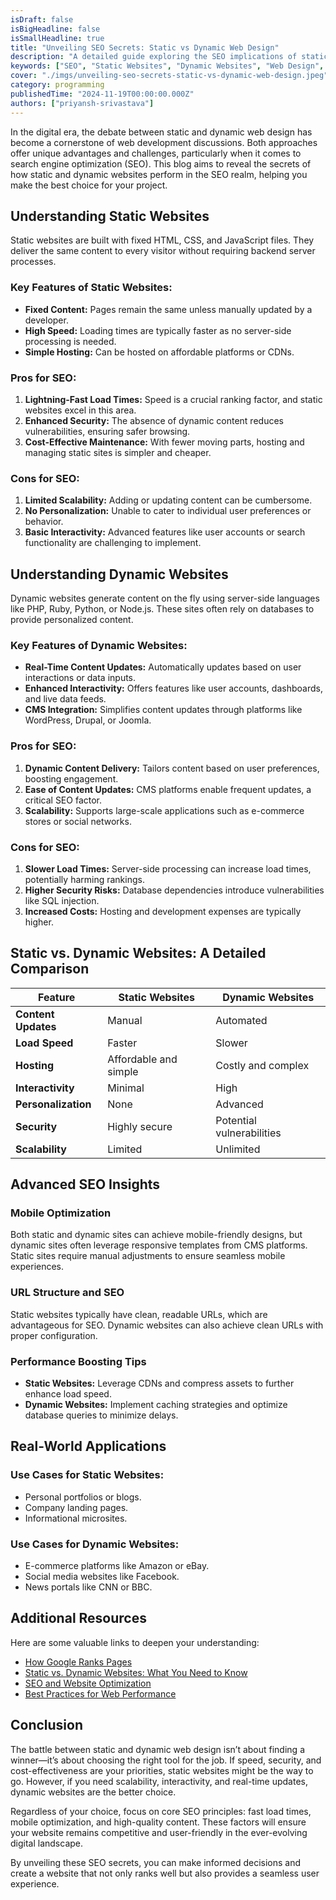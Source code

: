 ```yaml
---
isDraft: false
isBigHeadline: false
isSmallHeadline: true
title: "Unveiling SEO Secrets: Static vs Dynamic Web Design"
description: "A detailed guide exploring the SEO implications of static and dynamic web designs."
keywords: ["SEO", "Static Websites", "Dynamic Websites", "Web Design", "SEO Secrets"]
cover: "./imgs/unveiling-seo-secrets-static-vs-dynamic-web-design.jpeg"
category: programming
publishedTime: "2024-11-19T00:00:00.000Z"
authors: ["priyansh-srivastava"]
---
```


In the digital era, the debate between static and dynamic web design has become a cornerstone of web development discussions. Both approaches offer unique advantages and challenges, particularly when it comes to search engine optimization (SEO). This blog aims to reveal the secrets of how static and dynamic websites perform in the SEO realm, helping you make the best choice for your project.

## Understanding Static Websites

Static websites are built with fixed HTML, CSS, and JavaScript files. They deliver the same content to every visitor without requiring backend server processes.

### Key Features of Static Websites:
- **Fixed Content:** Pages remain the same unless manually updated by a developer.
- **High Speed:** Loading times are typically faster as no server-side processing is needed.
- **Simple Hosting:** Can be hosted on affordable platforms or CDNs.

### Pros for SEO:
1. **Lightning-Fast Load Times:** Speed is a crucial ranking factor, and static websites excel in this area.
2. **Enhanced Security:** The absence of dynamic content reduces vulnerabilities, ensuring safer browsing.
3. **Cost-Effective Maintenance:** With fewer moving parts, hosting and managing static sites is simpler and cheaper.

### Cons for SEO:
1. **Limited Scalability:** Adding or updating content can be cumbersome.
2. **No Personalization:** Unable to cater to individual user preferences or behavior.
3. **Basic Interactivity:** Advanced features like user accounts or search functionality are challenging to implement.

## Understanding Dynamic Websites

Dynamic websites generate content on the fly using server-side languages like PHP, Ruby, Python, or Node.js. These sites often rely on databases to provide personalized content.

### Key Features of Dynamic Websites:
- **Real-Time Content Updates:** Automatically updates based on user interactions or data inputs.
- **Enhanced Interactivity:** Offers features like user accounts, dashboards, and live data feeds.
- **CMS Integration:** Simplifies content updates through platforms like WordPress, Drupal, or Joomla.

### Pros for SEO:
1. **Dynamic Content Delivery:** Tailors content based on user preferences, boosting engagement.
2. **Ease of Content Updates:** CMS platforms enable frequent updates, a critical SEO factor.
3. **Scalability:** Supports large-scale applications such as e-commerce stores or social networks.

### Cons for SEO:
1. **Slower Load Times:** Server-side processing can increase load times, potentially harming rankings.
2. **Higher Security Risks:** Database dependencies introduce vulnerabilities like SQL injection.
3. **Increased Costs:** Hosting and development expenses are typically higher.

## Static vs. Dynamic Websites: A Detailed Comparison

| Feature               | Static Websites                     | Dynamic Websites                   |
|-----------------------|-------------------------------------|-------------------------------------|
| **Content Updates**   | Manual                              | Automated                           |
| **Load Speed**        | Faster                              | Slower                              |
| **Hosting**           | Affordable and simple               | Costly and complex                  |
| **Interactivity**     | Minimal                             | High                                |
| **Personalization**   | None                                | Advanced                            |
| **Security**          | Highly secure                       | Potential vulnerabilities           |
| **Scalability**       | Limited                             | Unlimited                           |

## Advanced SEO Insights

### Mobile Optimization
Both static and dynamic sites can achieve mobile-friendly designs, but dynamic sites often leverage responsive templates from CMS platforms. Static sites require manual adjustments to ensure seamless mobile experiences.

### URL Structure and SEO
Static websites typically have clean, readable URLs, which are advantageous for SEO. Dynamic websites can also achieve clean URLs with proper configuration.

### Performance Boosting Tips
- **Static Websites:** Leverage CDNs and compress assets to further enhance load speed.
- **Dynamic Websites:** Implement caching strategies and optimize database queries to minimize delays.

## Real-World Applications

### Use Cases for Static Websites:
- Personal portfolios or blogs.
- Company landing pages.
- Informational microsites.

### Use Cases for Dynamic Websites:
- E-commerce platforms like Amazon or eBay.
- Social media websites like Facebook.
- News portals like CNN or BBC.

## Additional Resources

Here are some valuable links to deepen your understanding:
- [How Google Ranks Pages](https://support.google.com/webmasters/answer/7451184?hl=en)
- [Static vs. Dynamic Websites: What You Need to Know](https://www.hostinger.com/tutorials/static-vs-dynamic-websites)
- [SEO and Website Optimization](https://moz.com/learn/seo)
- [Best Practices for Web Performance](https://developers.google.com/web/fundamentals/performance/)

## Conclusion

The battle between static and dynamic web design isn’t about finding a winner—it’s about choosing the right tool for the job. If speed, security, and cost-effectiveness are your priorities, static websites might be the way to go. However, if you need scalability, interactivity, and real-time updates, dynamic websites are the better choice.

Regardless of your choice, focus on core SEO principles: fast load times, mobile optimization, and high-quality content. These factors will ensure your website remains competitive and user-friendly in the ever-evolving digital landscape.

By unveiling these SEO secrets, you can make informed decisions and create a website that not only ranks well but also provides a seamless user experience.
